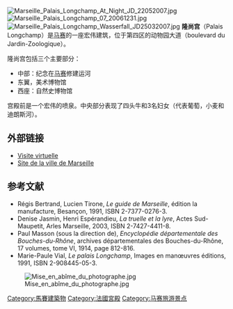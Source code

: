 {{No footnotes|time=2019-01-12T02:25:05+00:00}}
[[File:Marseille_Palais_Longchamp_At_Night_JD_22052007.jpg|thumb]]
[[File:Marseille_Palais_Longchamp_07_20061231.jpg|thumb]]
[[File:Marseille_Palais_Longchamp_Wasserfall_JD25032007.jpg|thumb]]
'''隆尚宫'''（Palais Longchamp）是[[马赛|马赛]]的一座宏伟建筑，位于第四区的动物园大道（boulevard du Jardin-Zoologique）。 

隆尚宫包括三个主要部分：
* 中部：纪念在[[马赛|马赛]]修建运河
* 东翼，美术博物馆
* 西座：自然史博物馆

宫殿前是一个宏伟的喷泉。中央部分表现了四头牛和3名妇女（代表葡萄，小麦和迪朗斯河）。

== 外部链接 ==
* [http://www.marseillenet.com/marseille-longchamp-1-1.html Visite virtuelle]
* [https://web.archive.org/web/20090118103403/http://www.marseille.fr/vdm/cms/culture/museum/pid/640 Site de la ville de Marseille]

== 参考文献 ==
* Régis Bertrand, Lucien Tirone, ''Le guide de Marseille'', édition la manufacture, Besançon, 1991, ISBN 2-7377-0276-3.
* Denise Jasmin, Henri Espérandieu, ''La truelle et la lyre'', Actes Sud-Maupetit, Arles Marseille, 2003, ISBN 2-7427-4411-8.
* Paul Masson (sous la direction de), ''Encyclopédie départementale des Bouches-du-Rhône'', archives départementales des Bouches-du-Rhône, 17 volumes, tome VI, 1914, page 812-816.
* Marie-Paule Vial, ''Le palais Longchamp'', Images en manœuvres éditions, 1991, ISBN 2-908445-05-3. 
{{Commonscat|Palais Longchamp}}
<references/>

[[File:Mise_en_abîme_du_photographe.jpg|thumb]]

[[Category:馬賽建築物|Category:馬賽建築物]]
[[Category:法國宮殿|Category:法國宮殿]]
[[Category:马赛旅游景点|Category:马赛旅游景点]]